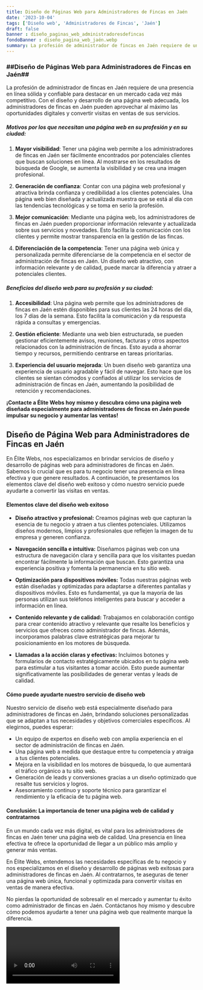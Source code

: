 ```yaml
---
title: Diseño de Páginas Web para Administradores de Fincas en Jaén
date: '2023-10-04'
tags: ['Diseño web', 'Administradores de Fincas', 'Jaén']
draft: false
banner : diseño_paginas_web_administradoresdefincas
fondoBanner : diseño_pagina_web_jaén.webp
summary: La profesión de administrador de fincas en Jaén requiere de una presencia en línea sólida y confiable para destacar en un mercado cada vez más competitivo. Con el diseño y desarrollo de una página web adecuada, los administradores de fincas en Jaén pueden aprovechar al máximo las oportunidades digitales y convertir visitas en ventas de sus servicios.
---
```


### ##Diseño de Páginas Web para Administradores de Fincas en Jaén##

La profesión de administrador de fincas en Jaén requiere de una presencia en línea sólida y confiable para destacar en un mercado cada vez más competitivo. Con el diseño y desarrollo de una página web adecuada, los administradores de fincas en Jaén pueden aprovechar al máximo las oportunidades digitales y convertir visitas en ventas de sus servicios.

##### **Motivos por los que necesitan una página web en su profesión y en su ciudad:**

1. **Mayor visibilidad**: Tener una página web permite a los administradores de fincas en Jaén ser fácilmente encontrados por potenciales clientes que buscan soluciones en línea. Al mostrarse en los resultados de búsqueda de Google, se aumenta la visibilidad y se crea una imagen profesional.

2. **Generación de confianza**: Contar con una página web profesional y atractiva brinda confianza y credibilidad a los clientes potenciales. Una página web bien diseñada y actualizada muestra que se está al día con las tendencias tecnológicas y se toma en serio la profesión.

3. **Mejor comunicación**: Mediante una página web, los administradores de fincas en Jaén pueden proporcionar información relevante y actualizada sobre sus servicios y novedades. Esto facilita la comunicación con los clientes y permite mostrar transparencia en la gestión de las fincas.

4. **Diferenciación de la competencia**: Tener una página web única y personalizada permite diferenciarse de la competencia en el sector de administración de fincas en Jaén. Un diseño web atractivo, con información relevante y de calidad, puede marcar la diferencia y atraer a potenciales clientes.

##### **Beneficios del diseño web para su profesión y su ciudad:**

1. **Accesibilidad**: Una página web permite que los administradores de fincas en Jaén estén disponibles para sus clientes las 24 horas del día, los 7 días de la semana. Esto facilita la comunicación y da respuesta rápida a consultas y emergencias.

2. **Gestión eficiente**: Mediante una web bien estructurada, se pueden gestionar eficientemente avisos, reuniones, facturas y otros aspectos relacionados con la administración de fincas. Esto ayuda a ahorrar tiempo y recursos, permitiendo centrarse en tareas prioritarias.

3. **Experiencia del usuario mejorada**: Un buen diseño web garantiza una experiencia de usuario agradable y fácil de navegar. Esto hace que los clientes se sientan cómodos y confiados al utilizar los servicios de administración de fincas en Jaén, aumentando la posibilidad de retención y recomendaciones.

**¡Contacte a Élite Webs hoy mismo y descubra cómo una página web diseñada especialmente para administradores de fincas en Jaén puede impulsar su negocio y aumentar las ventas!**

<GifSeo />

<Cta />

## Diseño de Página Web para Administradores de Fincas en Jaén

En Élite Webs, nos especializamos en brindar servicios de diseño y desarrollo de páginas web para administradores de fincas en Jaén. Sabemos lo crucial que es para tu negocio tener una presencia en línea efectiva y que genere resultados. A continuación, te presentamos los elementos clave del diseño web exitoso y cómo nuestro servicio puede ayudarte a convertir las visitas en ventas.

#### Elementos clave del diseño web exitoso

- **Diseño atractivo y profesional:** Creamos páginas web que capturan la esencia de tu negocio y atraen a tus clientes potenciales. Utilizamos diseños modernos, limpios y profesionales que reflejen la imagen de tu empresa y generen confianza.

- **Navegación sencilla e intuitiva:** Diseñamos páginas web con una estructura de navegación clara y sencilla para que los visitantes puedan encontrar fácilmente la información que buscan. Esto garantiza una experiencia positiva y fomenta la permanencia en tu sitio web.

- **Optimización para dispositivos móviles:** Todas nuestras páginas web están diseñadas y optimizadas para adaptarse a diferentes pantallas y dispositivos móviles. Esto es fundamental, ya que la mayoría de las personas utilizan sus teléfonos inteligentes para buscar y acceder a información en línea.

- **Contenido relevante y de calidad:** Trabajamos en colaboración contigo para crear contenido atractivo y relevante que resalte los beneficios y servicios que ofreces como administrador de fincas. Además, incorporamos palabras clave estratégicas para mejorar tu posicionamiento en los motores de búsqueda.

- **Llamadas a la acción claras y efectivas:** Incluimos botones y formularios de contacto estratégicamente ubicados en tu página web para estimular a tus visitantes a tomar acción. Esto puede aumentar significativamente las posibilidades de generar ventas y leads de calidad.

#### Cómo puede ayudarte nuestro servicio de diseño web

Nuestro servicio de diseño web está especialmente diseñado para administradores de fincas en Jaén, brindando soluciones personalizadas que se adaptan a tus necesidades y objetivos comerciales específicos. Al elegirnos, puedes esperar:

- Un equipo de expertos en diseño web con amplia experiencia en el sector de administración de fincas en Jaén.
- Una página web a medida que destaque entre tu competencia y atraiga a tus clientes potenciales.
- Mejora en la visibilidad en los motores de búsqueda, lo que aumentará el tráfico orgánico a tu sitio web.
- Generación de leads y conversiones gracias a un diseño optimizado que resalte tus servicios y logros.
- Asesoramiento continuo y soporte técnico para garantizar el rendimiento y la eficacia de tu página web.

#### Conclusión: La importancia de tener una página web de calidad y contratarnos

En un mundo cada vez más digital, es vital para los administradores de fincas en Jaén tener una página web de calidad. Una presencia en línea efectiva te ofrece la oportunidad de llegar a un público más amplio y generar más ventas.

En Élite Webs, entendemos las necesidades específicas de tu negocio y nos especializamos en el diseño y desarrollo de páginas web exitosas para administradores de fincas en Jaén. Al contratarnos, te aseguras de tener una página web única, funcional y optimizada para convertir visitas en ventas de manera efectiva.

No pierdas la oportunidad de sobresalir en el mercado y aumentar tu éxito como administrador de fincas en Jaén. Contáctanos hoy mismo y descubre cómo podemos ayudarte a tener una página web que realmente marque la diferencia.

<Video />

<CtaBot job='Administradores de Fincas' city='Jaén'/>

<Gmaps query='Jaén+españa+maps' />